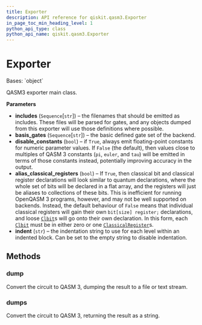 ```yaml
---
title: Exporter
description: API reference for qiskit.qasm3.Exporter
in_page_toc_min_heading_level: 1
python_api_type: class
python_api_name: qiskit.qasm3.Exporter
---
```


# Exporter

<Class id="qiskit.qasm3.Exporter" isDedicatedPage={true} github="https://github.com/qiskit/qiskit/tree/stable/0.21/qiskit/qasm3/exporter.py" signature="Exporter(includes=('stdgates.inc',), basis_gates=('U',), disable_constants=False, alias_classical_registers=False, indent='  ')" modifiers="class">
  Bases: `object`

  QASM3 exporter main class.

  **Parameters**

  *   **includes** (`Sequence`\[`str`]) – the filenames that should be emitted as includes. These files will be parsed for gates, and any objects dumped from this exporter will use those definitions where possible.
  *   **basis\_gates** (`Sequence`\[`str`]) – the basic defined gate set of the backend.
  *   **disable\_constants** (`bool`) – if `True`, always emit floating-point constants for numeric parameter values. If `False` (the default), then values close to multiples of QASM 3 constants (`pi`, `euler`, and `tau`) will be emitted in terms of those constants instead, potentially improving accuracy in the output.
  *   **alias\_classical\_registers** (`bool`) – If `True`, then classical bit and classical register declarations will look similar to quantum declarations, where the whole set of bits will be declared in a flat array, and the registers will just be aliases to collections of these bits. This is inefficient for running OpenQASM 3 programs, however, and may not be well supported on backends. Instead, the default behaviour of `False` means that individual classical registers will gain their own `bit[size] register;` declarations, and loose [`Clbit`](qiskit.circuit.Clbit "qiskit.circuit.Clbit")s will go onto their own declaration. In this form, each [`Clbit`](qiskit.circuit.Clbit "qiskit.circuit.Clbit") must be in either zero or one [`ClassicalRegister`](qiskit.circuit.ClassicalRegister "qiskit.circuit.ClassicalRegister")s.
  *   **indent** (`str`) – the indentation string to use for each level within an indented block. Can be set to the empty string to disable indentation.

  ## Methods

  ### dump

  <Function id="qiskit.qasm3.Exporter.dump" signature="Exporter.dump(circuit, stream)">
    Convert the circuit to QASM 3, dumping the result to a file or text stream.
  </Function>

  ### dumps

  <Function id="qiskit.qasm3.Exporter.dumps" signature="Exporter.dumps(circuit)">
    Convert the circuit to QASM 3, returning the result as a string.
  </Function>
</Class>

